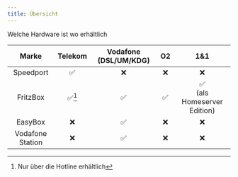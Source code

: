 ```yaml
---
title: Übersicht
---
```


Welche Hardware ist wo erhältlich

|      Marke       |        Telekom         | Vodafone (DSL/UM/KDG) |         O2         |                       1&1                        |
| :--------------: | :--------------------: | :-------------------: | :----------------: | :----------------------------------------------: |
|    Speedport     |   :white_check_mark:   |          :x:          |        :x:         |                       :x:                        |
|     FritzBox     | :white_check_mark:[^1] |  :white_check_mark:   | :white_check_mark: | :white_check_mark: <br/>(als Homeserver Edition) |
|     EasyBox      |          :x:           |  :white_check_mark:   |        :x:         |                       :x:                        |
| Vodafone Station |          :x:           |  :white_check_mark:   |        :x:         |                       :x:                        |

[^1]: Nur über die Hotline erhältlich
